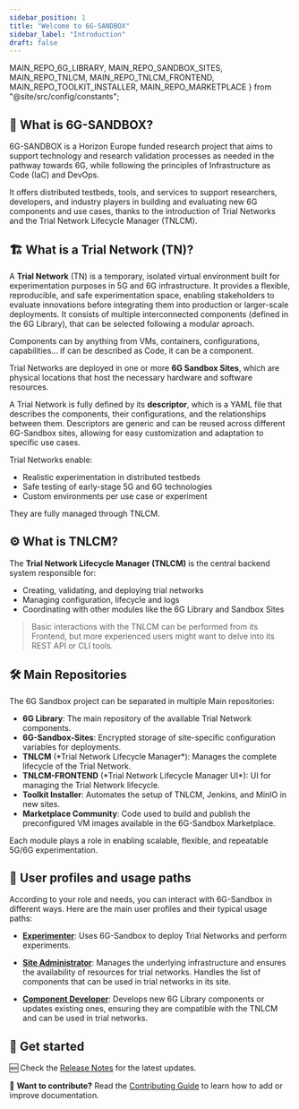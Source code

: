 ```yaml
---
sidebar_position: 1
title: "Welcome to 6G-SANDBOX"
sidebar_label: "Introduction"
draft: false
---
```


  MAIN_REPO_6G_LIBRARY,
  MAIN_REPO_SANDBOX_SITES,
  MAIN_REPO_TNLCM,
  MAIN_REPO_TNLCM_FRONTEND,
  MAIN_REPO_TOOLKIT_INSTALLER,
  MAIN_REPO_MARKETPLACE
} from "@site/src/config/constants";

## :satellite: **What is 6G-SANDBOX?**

6G-SANDBOX is a Horizon Europe funded research project that aims to support technology and research validation processes as needed in the pathway towards 6G, 
while following the principles of Infrastructure as Code (IaC) and DevOps.

It offers distributed testbeds, tools, and services to support researchers, developers, and industry players in building and evaluating new 6G components and
use cases, thanks to the introduction of Trial Networks and the Trial Network Lifecycle Manager (TNLCM).


## :building_construction: **What is a Trial Network (TN)?**

A **Trial Network** (TN) is a temporary, isolated virtual environment built for experimentation purposes in 5G and 6G infrastructure.
It provides a flexible, reproducible, and safe experimentation space, enabling stakeholders to evaluate innovations before integrating them
into production or larger-scale deployments.
It consists of multiple interconnected components (defined in the <Link to={LIBRARY_REPO_URL}>6G Library</Link>), that can be selected following a modular aproach.

Components can by anything from VMs, containers, configurations, capabilities... if can be described as Code, it can be a component.

Trial Networks are deployed in one or more **6G Sandbox Sites**, which are physical locations that host the necessary hardware and software resources.

A Trial Network is fully defined by its **descriptor**, which is a YAML file that describes the components, their configurations, and the relationships between them.
Descriptors are generic and can be reused across different 6G-Sandbox sites, allowing for easy customization and adaptation to specific use cases.

Trial Networks enable:

- Realistic experimentation in distributed testbeds
- Safe testing of early-stage 5G and 6G technologies
- Custom environments per use case or experiment

They are fully managed through TNLCM.


## :gear: **What is TNLCM?**

The **Trial Network Lifecycle Manager (TNLCM)** is the central backend system responsible for:

- Creating, validating, and deploying trial networks
- Managing configuration, lifecycle and logs
- Coordinating with other modules like the 6G Library and Sandbox Sites

> Basic interactions with the TNLCM can be performed from its Frontend, but more experienced users might want to delve into its REST API or CLI tools.


## :hammer_and_wrench: **Main Repositories**

The 6G Sandbox project can be separated in multiple Main repositories:

- <Link to={MAIN_REPO_6G_LIBRARY} target="_blank"><strong>6G Library</strong></Link>: The main repository of the available Trial Network components.
- <Link to={MAIN_REPO_SANDBOX_SITES} target="_blank"><strong>6G-Sandbox-Sites</strong></Link>: Encrypted storage of site-specific configuration variables for deployments.
- <Link to={MAIN_REPO_TNLCM} target="_blank"><strong>TNLCM</strong> (*Trial Network Lifecycle Manager*)</Link>: Manages the complete lifecycle of the Trial Network.
- <Link to={MAIN_REPO_TNLCM_FRONTEND} target="_blank"><strong>TNLCM-FRONTEND</strong> (*Trial Network Lifecycle Manager UI*)</Link>: UI for managing the Trial Network lifecycle.
- <Link to={MAIN_REPO_TOOLKIT_INSTALLER} target="_blank"><strong>Toolkit Installer</strong></Link>: Automates the setup of TNLCM, Jenkins, and MinIO in new sites.
- <Link to={MAIN_REPO_MARKETPLACE} target="_blank"><strong>Marketplace Community</strong></Link>: Code used to build and publish the preconfigured VM images available in the 6G-Sandbox Marketplace.

Each module plays a role in enabling scalable, flexible, and repeatable 5G/6G experimentation.

## :busts_in_silhouette: **User profiles and usage paths**

According to your role and needs, you can interact with 6G-Sandbox in different ways. Here are the main user profiles and their typical usage paths:

- **[Experimenter](./experimenter/experimenter.mdx)**:
  Uses 6G-Sandbox to deploy Trial Networks and perform experiments.

- **[Site Administrator](./site_admin/site_admin.mdx)**:
  Manages the underlying infrastructure and ensures the availability of resources for trial networks. Handles the list of components that can be used in trial networks in its site. 

- **[Component Developer](./component_dev/component_dev.mdx)**:
  Develops new 6G Library components or updates existing ones, ensuring they are compatible with the TNLCM and can be used in trial networks.


## :rocket: **Get started**

:new:  Check the [Release Notes](./release-notes.mdx) for the latest updates.

:speech_balloon: **Want to contribute?** Read the [Contributing Guide](./contributing.mdx) to learn how to add or improve documentation.
